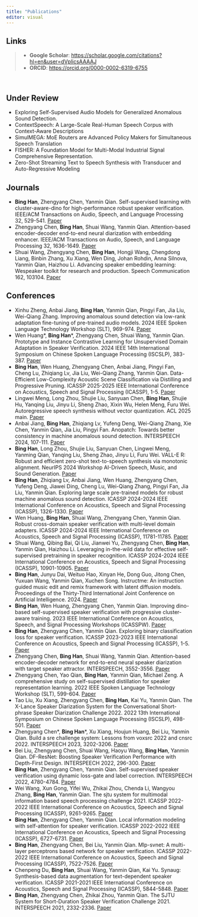 ```yaml
---
title: "Publications"
editor: visual
---
```



::: {.callout-note}
## Links

>- **Google Scholar**: <https://scholar.google.com/citations?hl=en&user=dVplicsAAAAJ>
>- **ORCID**: <https://orcid.org/0000-0002-6319-6755>
:::

&emsp;

## Under Review

- Exploring Self-Supervised Audio Models for Generalized Anomalous Sound Detection.
- ContextSpeech: A Large-Scale Real-Human Speech Corpus with Context-Aware Descriptions
- SimulMEGA: MoE Routers are Advanced Policy Makers for Simultaneous Speech Translation
- FISHER: A Foundation Model for Multi-Modal Industrial Signal Comprehensive Representation. 
- Zero-Shot Streaming Text to Speech Synthesis with Transducer and Auto-Regressive Modeling


## Journals

-  **Bing Han**, Zhengyang Chen, Yanmin Qian. Self-supervised learning with cluster-aware-dino for high-performance robust speaker verification. IEEE/ACM Transactions on Audio, Speech, and Language Processing 32, 529-541. [Paper](https://arxiv.org/pdf/2304.05754)
-  Zhengyang Chen, **Bing Han**, Shuai Wang, Yanmin Qian. Attention-based encoder-decoder end-to-end neural diarization with embedding enhancer. IEEE/ACM Transactions on Audio, Speech, and Language Processing 32, 1636-1649. [Paper](https://arxiv.org/pdf/2309.06672)
-  Shuai Wang, Zhengyang Chen, **Bing Han**, Hongji Wang, Chengdong Liang, Binbin Zhang, Xu Xiang, Wen Ding, Johan Rohdin, Anna Silnova, Yanmin Qian, Haizhou Li. Advancing speaker embedding learning: Wespeaker toolkit for research and production. Speech Communication 162, 103104. [Paper](https://www.fit.vut.cz/research/group/speech/public/publi/2024/wang_speech%20communication_2024.pdf)


## Conferences
-  Xinhu Zheng, Anbai Jiang, **Bing Han**, Yanmin Qian, Pingyi Fan, Jia Liu, Wei-Qiang Zhang. Improving anomalous sound detection via low-rank adaptation fine-tuning of pre-trained audio models. 2024 IEEE Spoken Language Technology Workshop (SLT), 969-974. [Paper](https://arxiv.org/pdf/2409.07016)
-  Wen Huang\*, **Bing Han**\*, Zhengyang Chen, Shuai Wang, Yanmin Qian. Prototype and Instance Contrastive Learning for Unsupervised Domain Adaptation in Speaker Verification. 2024 IEEE 14th International Symposium on Chinese Spoken Language Processing (ISCSLP), 383-387. [Paper](https://arxiv.org/pdf/2410.17033)
-  **Bing Han**, Wen Huang, Zhengyang Chen, Anbai Jiang, Pingyi Fan, Cheng Lu, Zhiqiang Lv, Jia Liu, Wei-Qiang Zhang, Yanmin Qian. Data-Efficient Low-Complexity Acoustic Scene Classification via Distilling and Progressive Pruning. ICASSP 2025-2025 IEEE International Conference on Acoustics, Speech and Signal Processing (ICASSP), 1-5. [Paper](https://arxiv.org/pdf/2410.20775)
-  Lingwei Meng, Long Zhou, Shujie Liu, Sanyuan Chen, **Bing Han**, Shujie Hu, Yanqing Liu, Jinyu Li, Sheng Zhao, Xixin Wu, Helen Meng, Furu Wei. Autoregressive speech synthesis without vector quantization. ACL 2025 main. [Paper](https://arxiv.org/pdf/2407.08551)
-  Anbai Jiang, **Bing Han**, Zhiqiang Lv, Yufeng Deng, Wei-Qiang Zhang, Xie Chen, Yanmin Qian, Jia Liu, Pingyi Fan. Anopatch: Towards better consistency in machine anomalous sound detection. INTERSPEECH 2024, 107-111. [Paper](https://arxiv.org/pdf/2406.11364)
-  **Bing Han**, Long Zhou, Shujie Liu, Sanyuan Chen, Lingwei Meng, Yanming Qian, Yanqing Liu, Sheng Zhao, Jinyu Li, Furu Wei. VALL-E R: Robust and efficient zero-shot text-to-speech synthesis via monotonic alignment. NeurIPS 2024 Workshop AI-Driven Speech, Music, and Sound Generation. [Paper](https://arxiv.org/pdf/2406.07855)
-  **Bing Han**, Zhiqiang Lv, Anbai Jiang, Wen Huang, Zhengyang Chen, Yufeng Deng, Jiawei Ding, Cheng Lu, Wei-Qiang Zhang, Pingyi Fan, Jia Liu, Yanmin Qian. Exploring large scale pre-trained models for robust machine anomalous sound detection. ICASSP 2024-2024 IEEE International Conference on Acoustics, Speech and Signal Processing (ICASSP), 1326-1330. [Paper](https://ieeexplore.ieee.org/document/10447183)
-  Wen Huang, **Bing Han**, Shuai Wang, Zhengyang Chen, Yanmin Qian. Robust cross-domain speaker verification with multi-level domain adapters. ICASSP 2024-2024 IEEE International Conference on Acoustics, Speech and Signal Processing (ICASSP), 11781-11785. [Paper](https://audiocc.sjtu.edu.cn/user/pages/05.members/bing.han/publications/Robust@Cross-Domain@Speaker@Verification@with@Multi-Level@Domain@Adapters/paper.pdf)
-  Shuai Wang, Qibing Bai, Qi Liu, Jianwei Yu, Zhengyang Chen, **Bing Han**, Yanmin Qian, Haizhou Li. Leveraging in-the-wild data for effective self-supervised pretraining in speaker recognition. ICASSP 2024-2024 IEEE International Conference on Acoustics, Speech and Signal Processing (ICASSP), 10901-10905. [Paper](https://arxiv.org/pdf/2309.11730)
-  **Bing Han**, Junyu Dai, Weituo Hao, Xinyan He, Dong Guo, Jitong Chen, Yuxuan Wang, Yanmin Qian, Xuchen Song. Instructme: An instruction guided music edit and remix framework with latent diffusion models. Proceedings of the Thirty-Third International Joint Conference on Artificial Intelligence. 2024. [Paper](https://arxiv.org/pdf/2308.14360)
-  **Bing Han**, Wen Huang, Zhengyang Chen, Yanmin Qian. Improving dino-based self-supervised speaker verification with progressive cluster-aware training. 2023 IEEE International Conference on Acoustics, Speech, and Signal Processing Workshops (ICASSPW). [Paper](https://audiocc.sjtu.edu.cn/user/pages/05.members/wen.huang/publications/Improving@Dino-Based@Self-Supervised@Speaker@Verification@with@Progressive@Cluster-Aware@Training/paper.pdf)
-  **Bing Han**, Zhengyang Chen, Yanmin Qian. Exploring binary classification loss for speaker verification. ICASSP 2023-2023 IEEE International Conference on Acoustics, Speech and Signal Processing (ICASSP), 1-5. [Paper](https://arxiv.org/pdf/2307.08205)
-  Zhengyang Chen, **Bing Han**, Shuai Wang, Yanmin Qian. Attention-based encoder-decoder network for end-to-end neural speaker diarization with target speaker attractor. INTERSPEECH, 3552-3556. [Paper](https://arxiv.org/pdf/2305.10704)
-  Zhengyang Chen, Yao Qian, **Bing Han**, Yanmin Qian, Michael Zeng. A comprehensive study on self-supervised distillation for speaker representation learning. 2022 IEEE Spoken Language Technology Workshop (SLT), 599-604. [Paper](https://arxiv.org/pdf/2210.15936)
-  Tao Liu, Xu Xiang, Zhengyang Chen, **Bing Han**, Kai Yu, Yanmin Qian. The X-Lance Speaker Diarization System for the Conversational Short-phrase Speaker Diarization Challenge 2022. 2022 13th International Symposium on Chinese Spoken Language Processing (ISCSLP), 498-501. [Paper](https://audiocc.sjtu.edu.cn/user/pages/03.research/02.publications/2022/The@X-Lance@Speaker@Diarization@System@for@the@Conversational@Short-phrase@Speaker@Diarization@Challenge@2022/paper.pdf)
-  Zhengyang Chen\*, **Bing Han**\*, Xu Xiang, Houjun Huang, Bei Liu, Yanmin Qian. Build a sre challenge system: Lessons from voxsrc 2022 and cnsrc 2022. INTERSPEECH 2023, 3202-3206. [Paper](https://arxiv.org/pdf/2211.00815)
-  Bei Liu, Zhengyang Chen, Shuai Wang, Haoyu Wang, **Bing Han**, Yanmin Qian. DF-ResNet: Boosting Speaker Verification Performance with Depth-First Design. INTERSPEECH 2022, 296-300. [Paper](https://audiocc.sjtu.edu.cn/user/pages/03.research/02.publications/2022/@DF-ResNet@@Boosting@Speaker@Verification@Performance@with@Depth-First@Design@/paper.pdf)
-  **Bing Han**, Zhengyang Chen, Yanmin Qian. Self-supervised speaker verification using dynamic loss-gate and label correction. INTERSPEECH 2022, 4780-4784. [Paper](https://arxiv.org/pdf/2208.01928)
-  Wei Wang, Xun Gong, Yifei Wu, Zhikai Zhou, Chenda Li, Wangyou Zhang, **Bing Han**, Yanmin Qian. The sjtu system for multimodal information based speech processing challenge 2021. ICASSP 2022-2022 IEEE International Conference on Acoustics, Speech and Signal Processing (ICASSP), 9261-9265. [Paper](https://audiocc.sjtu.edu.cn/user/pages/05.members/bing.han/publications/The@Sjtu@System@For@Multimodal@Information@Based@Speech@Processing@Challenge@2021/paper.pdf)
-  **Bing Han**, Zhengyang Chen, Yanmin Qian. Local information modeling with self-attention for speaker verification. ICASSP 2022-2022 IEEE International Conference on Acoustics, Speech and Signal Processing (ICASSP), 6727-6731. [Paper](https://audiocc.sjtu.edu.cn/user/pages/05.members/zhengyang.chen/publications/Local@Information@Modeling@with@Self-Attention@for@Speaker@Verification/paper.pdf)
-  **Bing Han**, Zhengyang Chen, Bei Liu, Yanmin Qian. Mlp-svnet: A multi-layer perceptrons based network for speaker verification. ICASSP 2022-2022 IEEE International Conference on Acoustics, Speech and Signal Processing (ICASSP), 7522-7526. [Paper](https://audiocc.sjtu.edu.cn/user/pages/05.members/zhengyang.chen/publications/MLP-SVNET@@A@Multi-Layer@Perceptrons@Based@Network@for@Speaker@Verification/paper.pdf)
-  Chenpeng Du, **Bing Han**, Shuai Wang, Yanmin Qian, Kai Yu. Synaug: Synthesis-based data augmentation for text-dependent speaker verification. ICASSP 2021-2021 IEEE International Conference on Acoustics, Speech and Signal Processing (ICASSP), 5844-5848. [Paper](https://audiocc.sjtu.edu.cn/user/pages/03.research/02.publications/2021/SynAug@@Synthesis-Based@Data@Augmentation@for@Text-Dependent@Speaker@Verification/paper.pdf)
-  **Bing Han**, Zhengyang Chen, Zhikai Zhou, Yanmin Qian. The SJTU System for Short-Duration Speaker Verification Challenge 2021. INTERSPEECH 2021, 2332-2336. [Paper](https://arxiv.org/pdf/2208.01933)